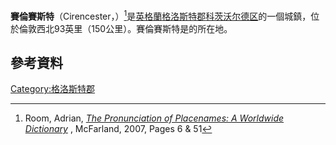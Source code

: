 {{Infobox UK place
|country = 英格蘭
|official_name= Cirencester
|static_image=[[File:Castle_Street_Cirencester.jpg|250px]]
|latitude= 51.719
|longitude= -1.968
|population= 19,076
|population_ref=(2011)<ref>{{cite web|url=https://neighbourhood.statistics.gov.uk/dissemination/LeadKeyFigures.do?a=7&b=11122020&c=Cirencester&d=16&e=62&g=6426955&i=1001x1003x1032x1004&m=0&r=1&s=1427112148297&enc=1|title=Parish population 2011.Retrieved 23 March 2015|access-date=2016-03-11|archive-date=2015-04-02|archive-url=https://web.archive.org/web/20150402112112/https://neighbourhood.statistics.gov.uk/dissemination/LeadKeyFigures.do?a=7&b=11122020&c=Cirencester&d=16&e=62&g=6426955&i=1001x1003x1032x1004&m=0&r=1&s=1427112148297&enc=1|dead-url=no}}</ref>
|shire_district= [[科茨沃尔德区|科茨沃尔德区]]
|shire_county= [[格洛斯特郡|格洛斯特郡]]
|region= 西南英格蘭
|constituency_westminster= [[科茨沃爾德_(英國國會選區)|科茨沃爾德]]<ref>{{Cite web |url=http://www.cliftonbrown.co.uk/ |title=The website of Geoffrey Clifton Brown - Current MP for the Cotswold area |access-date=2016-03-11 |archive-date=2011-10-02 |archive-url=https://web.archive.org/web/20111002142118/http://www.cliftonbrown.co.uk/ |dead-url=no }}</ref>
|mayor= [[Joe_Harris_(Liberal_Democrat_Politician)|Joe Harris]]
|post_town= CIRENCESTER
|postcode_district = GL7
|postcode_area= GL
|dial_code= 01285
|os_grid_reference= SP022021
}}
'''賽倫賽斯特'''（Cirencester，{{IPAc-en|audio=Cirencester.ogg|ˈ|s|aɪr|ən|s|ɛ|s|t|ər}}）<ref>Room, Adrian, ''[http://books.google.co.uk/books?id=mE6AAAAAMAAJ&q=cirencester+pronunciation&dq=cirencester+pronunciation&hl=en&ei=dt1wTLn5D9rR4waTkrXeCA&sa=X&oi=book_result&ct=result&resnum=4&ved=0CDYQ6AEwAw The Pronunciation of Placenames: A Worldwide Dictionary] {{Wayback|url=http://books.google.co.uk/books?id=mE6AAAAAMAAJ&q=cirencester+pronunciation&dq=cirencester+pronunciation&hl=en&ei=dt1wTLn5D9rR4waTkrXeCA&sa=X&oi=book_result&ct=result&resnum=4&ved=0CDYQ6AEwAw |date=20140308022410 }}'', McFarland, 2007, Pages 6 & 51</ref>是[[英格蘭|英格蘭]][[格洛斯特郡|格洛斯特郡]][[科茨沃尔德区|科茨沃尔德区]]的一個城鎮，位於倫敦西北93英里（150公里）。賽倫賽斯特是{{link-en|皇家農業大學|Royal Agricultural University}}的所在地。

==參考資料==
{{reflist}}
{{Commonscat|Cirencester|賽倫賽斯特}}

[[Category:格洛斯特郡|Category:格洛斯特郡]]